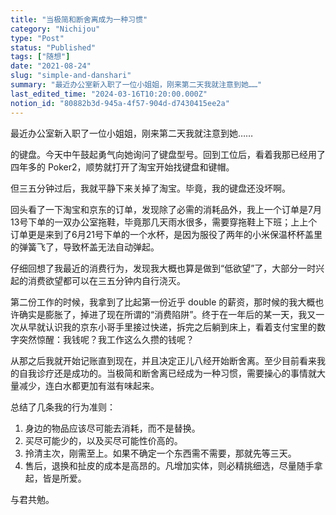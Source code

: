 ```yaml
---
title: "当极简和断舍离成为一种习惯"
category: "Nichijou"
type: "Post"
status: "Published"
tags: ["随想"]
date: "2021-08-24"
slug: "simple-and-danshari"
summary: "最近办公室新入职了一位小姐姐，刚来第二天我就注意到她……"
last_edited_time: "2024-03-16T10:20:00.000Z"
notion_id: "80882b3d-945a-4f57-904d-d7430415ee2a"
---
```



最近办公室新入职了一位小姐姐，刚来第二天我就注意到她……


的键盘。今天中午鼓起勇气向她询问了键盘型号。回到工位后，看着我那已经用了四年多的 Poker2，顺势就打开了淘宝开始找键盘和键帽。


但三五分钟过后，我就平静下来关掉了淘宝。毕竟，我的键盘还没坏啊。


回头看了一下淘宝和京东的订单，发现除了必需的消耗品外，我上一个订单是7月13号下单的一双办公室拖鞋，毕竟那几天雨水很多，需要穿拖鞋上下班；上上个订单更是来到了6月21号下单的一个水杯，是因为服役了两年的小米保温杯杯盖里的弹簧飞了，导致杯盖无法自动弹起。


仔细回想了我最近的消费行为，发现我大概也算是做到“低欲望”了，大部分一时兴起的消费欲望都可以在三五分钟内自行浇灭。


第二份工作的时候，我拿到了比起第一份近乎 double 的薪资，那时候的我大概也许确实是膨胀了，掉进了现在所谓的“消费陷阱”。终于在一年后的某一天，我又一次从早就认识我的京东小哥手里接过快递，拆完之后躺到床上，看着支付宝里的数字突然惊醒：我钱呢？我工作这么久攒的钱呢？


从那之后我就开始记账直到现在，并且决定正儿八经开始断舍离。至少目前看来我的自我诊疗还是成功的。当极简和断舍离已经成为一种习惯，需要操心的事情就大量减少，连白水都更加有滋有味起来。


总结了几条我的行为准则：

1. 身边的物品应该尽可能去消耗，而不是替换。
2. 买尽可能少的，以及买尽可能性价高的。
3. 拎清主次，刚需至上。如果不确定一个东西需不需要，那就先等三天。
4. 售后，退换和扯皮的成本是高昂的。凡增加实体，则必精挑细选，尽量随手拿起，皆是所爱。

与君共勉。

